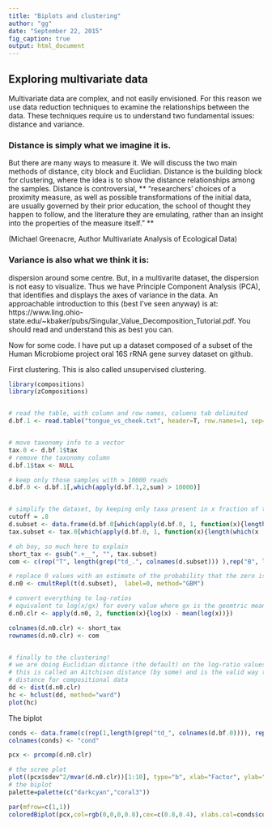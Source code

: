 ```yaml
---
title: "Biplots and clustering"
author: "gg"
date: "September 22, 2015"
fig_caption: true
output: html_document
---
```


## Exploring multivariate data

Multivariate data are complex, and not easily envisioned. For this reason we use data reduction techniques to examine the relationships between the data. These techniques require us to understand two fundamental issues: distance and variance.

### Distance is simply what we imagine it is.

But there are many ways to measure it. We will discuss the two main methods of distance, city block and Euclidian. Distance is the building block for clustering, where the idea is to show the distance relationships among the samples. Distance is controversial, ** "researchers’ choices of a proximity measure, as well as possible transformations of the initial data, are usually governed by their prior education, the school of thought they happen to follow, and the literature they are emulating, rather than an insight into the properties of the measure itself." **

(Michael Greenacre, Author Multivariate Analysis of Ecological Data)


### Variance is also what we think it is:

 dispersion around some centre. But, in a multivarite dataset, the dispersion is not easy to visualize. Thus we have Principle Component Analysis (PCA), that identifies and displays the axes of variance in the data. An approachable introduction to this (best I've seen anyway) is at: https://www.ling.ohio-state.edu/~kbaker/pubs/Singular_Value_Decomposition_Tutorial.pdf. You should read and understand this as best you can.

Now for some code. I have put up a dataset composed of a subset of the Human Microbiome project oral 16S rRNA gene survey dataset on github.

First clustering. This is also called unsupervised clustering.

```r
library(compositions)
library(zCompositions)


# read the table, with column and row names, columns tab delimited
d.bf.1 <- read.table("tongue_vs_cheek.txt", header=T, row.names=1, sep="\t")


# move taxonomy info to a vector
tax.0 <- d.bf.1$tax
# remove the taxonomy column
d.bf.1$tax <- NULL

# keep only those samples with > 10000 reads
d.bf.0 <- d.bf.1[,which(apply(d.bf.1,2,sum) > 10000)]


# simplify the dataset, by keeping only taxa present in x fraction of the samples
cutoff = .8
d.subset <- data.frame(d.bf.0[which(apply(d.bf.0, 1, function(x){length(which(x != 0))/length(x)}) > cutoff),])
tax.subset <- tax.0[which(apply(d.bf.0, 1, function(x){length(which(x != 0))/length(x)}) > cutoff)]

# oh boy, so much here to explain
short_tax <- gsub(".+__", "", tax.subset)
com <- c(rep("T", length(grep("td_.", colnames(d.subset))) ),rep("B", length(grep("bm_.", colnames(d.subset))) ))

# replace 0 values with an estimate of the probability that the zero is not 0
d.n0 <- cmultRepl(t(d.subset),  label=0, method="GBM")

# convert everything to log-ratios
# equivalent to log(x/gx) for every value where gx is the geomtric mean of the vector X
d.n0.clr <- apply(d.n0, 2, function(x){log(x) - mean(log(x))})

colnames(d.n0.clr) <- short_tax
rownames(d.n0.clr) <- com


# finally to the clustering!
# we are doing Euclidian distance (the default) on the log-ratio values
# this is called an Aitchison distance (by some) and is the valid way to determine
# distance for compositional data
dd <- dist(d.n0.clr)
hc <- hclust(dd, method="ward")
plot(hc)

```
The biplot
```r
conds <- data.frame(c(rep(1,length(grep("td_", colnames(d.bf.0)))), rep(2, length(grep("bm_", colnames(d.bf.0))))))
colnames(conds) <- "cond"

pcx <- prcomp(d.n0.clr)

# the scree plot
plot((pcx$sdev^2/mvar(d.n0.clr))[1:10], type="b", xlab="Factor", ylab="Explained variance")
# the biplot
palette=palette(c("darkcyan","coral3"))

par(mfrow=c(1,1))
coloredBiplot(pcx,col=rgb(0,0,0,0.8),cex=c(0.8,0.4), xlabs.col=conds$cond, var.axes=F, arrow.len=0.05)

```
